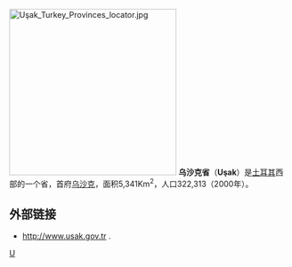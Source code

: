 [[File:Uşak_Turkey_Provinces_locator.jpg|300px]]
'''乌沙克省'''（'''Uşak'''）是[[土耳其|土耳其]]西部的一个省，首府[[乌沙克|乌沙克]]，面积5,341Km<sup>2</sup>，人口322,313（2000年）。

== 外部链接 ==
* [http://www.usak.gov.tr http://www.usak.gov.tr] {{Wayback|url=http://www.usak.gov.tr/ |date=20210129220228 }}.

{{WAsia-stub}}
{{Turkey}}

[[Category:土耳其行政區劃|U]]